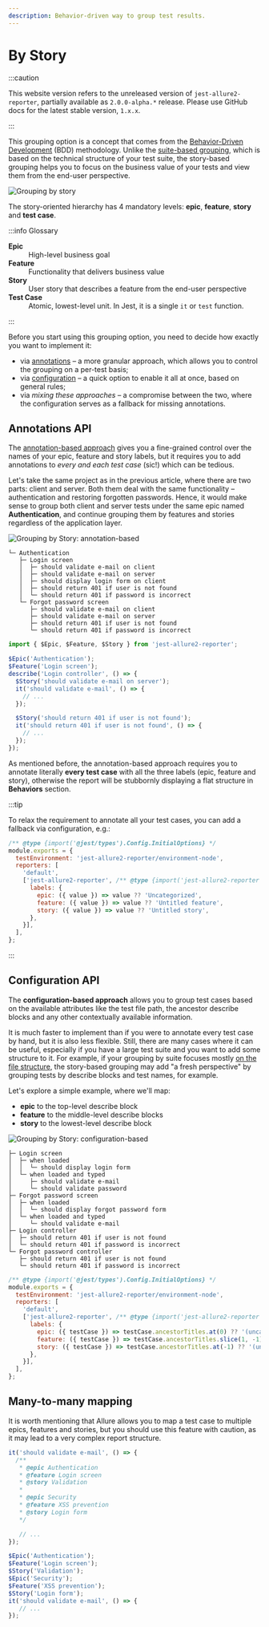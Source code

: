 ```yaml
---
description: Behavior-driven way to group test results.
---
```



# By Story

:::caution

This website version refers to the unreleased version of `jest-allure2-reporter`, partially available as `2.0.0-alpha.*` release.
Please use GitHub docs for the latest stable version, `1.x.x`.

:::


This grouping option is a concept that comes from the [Behavior-Driven Development](https://en.wikipedia.org/wiki/Behavior-driven_development) (BDD) methodology.
Unlike the [suite-based grouping](01-by-suite.mdx), which is based on the technical structure of your test suite, the story-based grouping
helps you to focus on the business value of your tests and view them from the end-user perspective.

![Grouping by story](../../../img/screenshots/config-01-grouping-05.jpg)

The story-oriented hierarchy has 4 mandatory levels: **epic**, **feature**, **story** and **test case**.

:::info Glossary

<dl>
  <dt><strong>Epic</strong></dt>
  <dd>High-level business goal</dd>

  <dt><strong>Feature</strong></dt>
  <dd>Functionality that delivers business value</dd>

  <dt><strong>Story</strong></dt>
  <dd>User story that describes a feature from the end-user perspective</dd>

  <dt><strong>Test Case</strong></dt>
  <dd>Atomic, lowest-level unit. In Jest, it is a single <code>it</code> or <code>test</code> function.</dd>
</dl>

:::

Before you start using this grouping option, you need to decide how exactly you want to implement it:

* via [annotations](#annotations-api) – a more granular approach, which allows you to control the grouping on a per-test basis;
* via [configuration](#configuration-api) – a quick option to enable it all at once, based on general rules;
* via _mixing these approaches_ – a compromise between the two, where the configuration serves as a fallback for missing annotations.

## Annotations API

The [annotation-based approach](../../api/08-labels.mdx) gives you a fine-grained control over the names of your epic, feature and story labels, but it requires you to add annotations to _every and each test case_ (sic!) which can be tedious.

Let's take the same project as in the previous article, where there are two parts: client and server.
Both them deal with the same functionality – authentication and restoring forgotten passwords.
Hence, it would make sense to group both client and server tests under the same epic named **Authentication**, and continue grouping them by features and stories regardless of the application layer.

<Tabs groupId="configTab">
  <TabItem value="demo" label="Report">

![Grouping by Story: annotation-based](../../../img/screenshots/config-01-grouping-06.jpg)

  </TabItem>
  <TabItem value="structure" label="Structure">

```plain
└─ Authentication
   ├─ Login screen
   │  ├─ should validate e-mail on client
   │  ├─ should validate e-mail on server
   │  ├─ should display login form on client
   │  ├─ should return 401 if user is not found
   │  └─ should return 401 if password is incorrect
   └─ Forgot password screen
      ├─ should validate e-mail on client
      ├─ should validate e-mail on server
      ├─ should return 401 if user is not found
      └─ should return 401 if password is incorrect
```

  </TabItem>
  <TabItem value="config" label="Code">

```js title="login.test.js"
import { $Epic, $Feature, $Story } from 'jest-allure2-reporter';

$Epic('Authentication');
$Feature('Login screen');
describe('Login controller', () => {
  $Story('should validate e-mail on server');
  it('should validate e-mail', () => {
    // ...
  });

  $Story('should return 401 if user is not found');
  it('should return 401 if user is not found', () => {
    // ...
  });
});
```

  </TabItem>
</Tabs>

As mentioned before, the annotation-based approach requires you to annotate literally **every test case** with all
the three labels (epic, feature and story), otherwise the report will be stubbornly displaying a flat structure in **Behaviors** section.

:::tip

To relax the requirement to annotate all your test cases, you can add a fallback via configuration, e.g.:

```js title="jest.config.js"
/** @type {import('@jest/types').Config.InitialOptions} */
module.exports = {
  testEnvironment: 'jest-allure2-reporter/environment-node',
  reporters: [
    'default',
    ['jest-allure2-reporter', /** @type {import('jest-allure2-reporter').Options}*/ {
      labels: {
        epic: ({ value }) => value ?? 'Uncategorized',
        feature: ({ value }) => value ?? 'Untitled feature',
        story: ({ value }) => value ?? 'Untitled story',
      },
    }],
  ],
};
```

:::

## Configuration API

The **configuration-based approach** allows you to group test cases based on the available attributes like the test file path, the ancestor describe blocks and any
other contextually available information.

It is much faster to implement than if you were to annotate every test case by hand, but it is also less flexible.
Still, there are many cases where it can be useful, especially if you have a large test suite and you want to add some structure to it.
For example, if your grouping by suite focuses mostly [on the file structure](01-by-suite.mdx#file-oriented-example),
the story-based grouping may add "a fresh perspective" by grouping tests by describe blocks and test names, for example.

Let's explore a simple example, where we'll map:

* **epic** to the top-level describe block
* **feature** to the middle-level describe blocks
* **story** to the lowest-level describe block

<Tabs groupId="configTab">
  <TabItem value="demo" label="Report">

![Grouping by Story: configuration-based](../../../img/screenshots/config-01-grouping-07.jpg)

  </TabItem>
  <TabItem value="structure" label="Structure">

```plain
├─ Login screen
│  ├─ when loaded
│  │  └─ should display login form
│  └─ when loaded and typed
│     ├─ should validate e-mail
│     └─ should validate password
├─ Forgot password screen
│  ├─ when loaded
│  │  └─ should display forgot password form
│  └─ when loaded and typed
│     └─ should validate e-mail
├─ Login controller
│  ├─ should return 401 if user is not found
│  └─ should return 401 if password is incorrect
└─ Forgot password controller
   ├─ should return 401 if user is not found
   └─ should return 401 if password is incorrect
```

  </TabItem>
  <TabItem value="config" label="Config">

```js title="jest.config.js"
/** @type {import('@jest/types').Config.InitialOptions} */
module.exports = {
  testEnvironment: 'jest-allure2-reporter/environment-node',
  reporters: [
    'default',
    ['jest-allure2-reporter', /** @type {import('jest-allure2-reporter').Options}*/ {
      labels: {
        epic: ({ testCase }) => testCase.ancestorTitles.at(0) ?? '(uncategorized)',
        feature: ({ testCase }) => testCase.ancestorTitles.slice(1, -1).join(' > ') ?? '(uncategorized)',
        story: ({ testCase }) => testCase.ancestorTitles.at(-1) ?? '(uncategorized)',
      },
    }],
  ],
};
```

  </TabItem>
</Tabs>

## Many-to-many mapping

It is worth mentioning that Allure allows you to map a test case to multiple epics, features and stories, but
you should use this feature with caution, as it may lead to a very complex report structure.

<Tabs groupId="approach">
  <TabItem value="jsdoc" label="JSDoc">

```js title="login.test.js"
it('should validate e-mail', () => {
  /**
   * @epic Authentication
   * @feature Login screen
   * @story Validation
   *
   * @epic Security
   * @feature XSS prevention
   * @story Login form
   */

   // ...
});
```
  </TabItem>
  <TabItem value="dsl" label="Function">

```js title="login.test.js"
$Epic('Authentication');
$Feature('Login screen');
$Story('Validation');
$Epic('Security');
$Feature('XSS prevention');
$Story('Login form');
it('should validate e-mail', () => {
   // ...
});
```
  </TabItem>
</Tabs>

